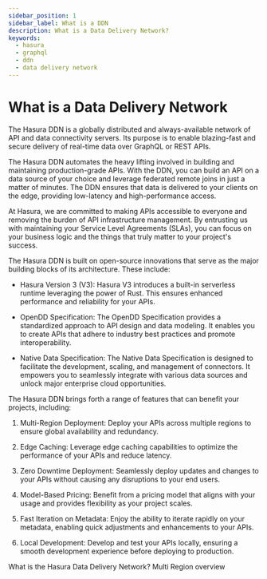 ```yaml
---
sidebar_position: 1
sidebar_label: What is a DDN
description: What is a Data Delivery Network?
keywords:
  - hasura
  - graphql
  - ddn
  - data delivery network
---
```


# What is a Data Delivery Network

The Hasura DDN is a globally distributed and always-available network of API and data connectivity servers. Its purpose
is to enable blazing-fast and secure delivery of real-time data over GraphQL or REST APIs.

The Hasura DDN automates the heavy lifting involved in building and maintaining production-grade APIs. With the DDN, you
can build an API on a data source of your choice and leverage federated remote joins in just a matter of minutes. The
DDN ensures that data is delivered to your clients on the edge, providing low-latency and high-performance access.

At Hasura, we are committed to making APIs accessible to everyone and removing the burden of API infrastructure
management. By entrusting us with maintaining your Service Level Agreements (SLAs), you can focus on your business logic
and the things that truly matter to your project's success.

The Hasura DDN is built on open-source innovations that serve as the major building blocks of its architecture. These
include:

- Hasura Version 3 (V3): Hasura V3 introduces a built-in serverless runtime leveraging the power of Rust. This ensures
enhanced performance and reliability for your APIs.

- OpenDD Specification: The OpenDD Specification provides a standardized approach to API design and data modeling. It
enables you to create APIs that adhere to industry best practices and promote interoperability.

- Native Data Specification: The Native Data Specification is designed to facilitate the development, scaling, and
management of connectors. It empowers you to seamlessly integrate with various data sources and unlock major enterprise
cloud opportunities.

The Hasura DDN brings forth a range of features that can benefit your projects, including:

1. Multi-Region Deployment: Deploy your APIs across multiple regions to ensure global availability and redundancy.

1. Edge Caching: Leverage edge caching capabilities to optimize the performance of your APIs and reduce latency.

1. Zero Downtime Deployment: Seamlessly deploy updates and changes to your APIs without causing any disruptions to your
end users.

1. Model-Based Pricing: Benefit from a pricing model that aligns with your usage and provides flexibility as your
project scales.

1. Fast Iteration on Metadata: Enjoy the ability to iterate rapidly on your metadata, enabling quick adjustments and
enhancements to your APIs.

1. Local Development: Develop and test your APIs locally, ensuring a smooth development experience before deploying to
production.


What is the Hasura Data Delivery Network? Multi Region overview
